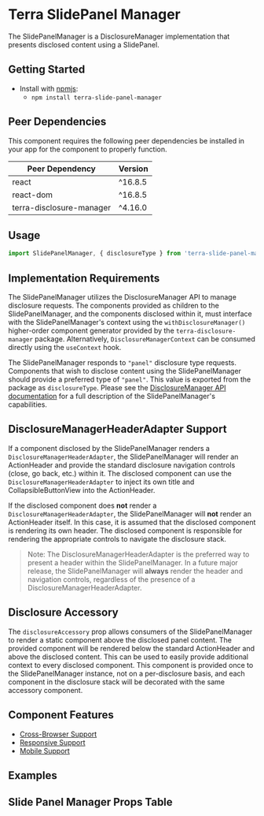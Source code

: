 


<Badge />

# Terra SlidePanel Manager

The SlidePanelManager is a DisclosureManager implementation that presents disclosed content using a SlidePanel.

## Getting Started

- Install with [npmjs](https://www.npmjs.com):
  - `npm install terra-slide-panel-manager`

<!-- AUTO-GENERATED-CONTENT:START Peer Dependencies -->
## Peer Dependencies

This component requires the following peer dependencies be installed in your app for the component to properly function.

| Peer Dependency | Version |
|-|-|
| react | ^16.8.5 |
| react-dom | ^16.8.5 |
| terra-disclosure-manager | ^4.16.0 |

<!-- AUTO-GENERATED-CONTENT:END -->

## Usage
```jsx
import SlidePanelManager, { disclosureType } from 'terra-slide-panel-manager';
```

## Implementation Requirements

The SlidePanelManager utilizes the DisclosureManager API to manage disclosure requests. The components provided as children to the SlidePanelManager, and the components disclosed within it, must interface with the SlidePanelManager's context using the `withDisclosureManager()` higher-order component generator provided by the `terra-disclosure-manager` package. Alternatively, `DisclosureManagerContext` can be consumed directly using the `useContext` hook.

The SlidePanelManager responds to `"panel"` disclosure type requests. Components that wish to disclose content using the SlidePanelManager should provide a preferred type of `"panel"`. This value is exported from the package as `disclosureType`. Please see the [DisclosureManager API documentation](https://engineering.cerner.com/terra-ui/#/components/terra-disclosure-manager/disclosure-manager/disclosure-manager-api) for a full description of the SlidePanelManager's capabilities.

## DisclosureManagerHeaderAdapter Support

If a component disclosed by the SlidePanelManager renders a `DisclosureManagerHeaderAdapter`, the SlidePanelManager will render an ActionHeader and provide the standard disclosure navigation controls (close, go back, etc.) within it. The disclosed component can use the `DisclosureManagerHeaderAdapter` to inject its own title and CollapsibleButtonView into the ActionHeader.

If the disclosed component does **not** render a `DisclosureManagerHeaderAdapter`, the SlidePanelManager will **not** render an ActionHeader itself. In this case, it is assumed that the disclosed component is rendering its own header. The disclosed component is responsible for rendering the appropriate controls to navigate the disclosure stack.

> Note: The DisclosureManagerHeaderAdapter is the preferred way to present a header within the SlidePanelManager. In a future major release, the SlidePanelManager will **always** render the header and navigation controls, regardless of the presence of a DisclosureManagerHeaderAdapter.

## Disclosure Accessory

The `disclosureAccessory` prop allows consumers of the SlidePanelManager to render a static component above the disclosed panel content. The provided component will be rendered below the standard ActionHeader and above the disclosed content. This can be used to easily provide additional context to every disclosed component. This component is provided once to the SlidePanelManager instance, not on a per-disclosure basis, and each component in the disclosure stack will be decorated with the same accessory component.

## Component Features

- [Cross-Browser Support](https://engineering.cerner.com/terra-ui/about/terra-ui/component-standards#cross-browser-support)
- [Responsive Support](https://engineering.cerner.com/terra-ui/about/terra-ui/component-standards#responsive-support)
- [Mobile Support](https://engineering.cerner.com/terra-ui/about/terra-ui/component-standards#mobile-support)

## Examples
<SlidePanelManagerExample title="Overlay Example" />
<SlidePanelManagerSquishExample title="Squish Example" />
<SlidePanelManagerAccessoryExample  title="Disclosure Accessory Example" />

## Slide Panel Manager Props Table
<SlidePanelManagerPropsTable />
